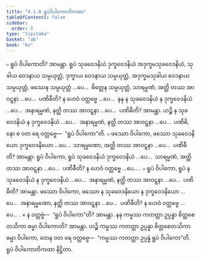 ```yaml
---
title: "4.1.8 ရူပံဝိပါကောတိကထာ"
tableOfContents: false
sidebar:
  order: 8
type: "tipitaka"
basket: "ab"
book: "kv"
---
```



<DynamicBreadcrumb />

<Division number="765" book="kv" e="ch" v="32" p="389">

<Paragraph number="2414" book="kv">
๐ ရူပံ ဝိပါကောတိ? အာမန္တာ. ရူပံ သုခဝေဒနိယံ ဒုက္ခဝေဒနိယံ အဒုက္ခမသုခဝေဒနိယံ, သုခါယ ဝေဒနာယ သမ္ပယုတ္တံ, ဒုက္ခာယ ဝေဒနာယ သမ္ပယုတ္တံ, အဒုက္ခမသုခါယ ဝေဒနာယ သမ္ပယုတ္တံ, ဖဿေန သမ္ပယုတ္တံ …ပေ…  စိတ္တေန သမ္ပယုတ္တံ, သာရမ္မဏံ, အတ္ထိ တဿ အာဝဋ္ဋနာ …ပေ…  ပဏိဓီတိ? န ဟေဝံ ဝတ္တဗ္ဗေ …ပေ…  နနု န သုခဝေဒနိယံ န ဒုက္ခဝေဒနိယံ …ပေ…  အနာရမ္မဏံ, နတ္ထိ တဿ အာဝဋ္ဋနာ …ပေ…  ပဏိဓီတိ? အာမန္တာ. ဟဉ္စိ န သုခဝေဒနိယံ န ဒုက္ခဝေဒနိယံ …ပေ…  အနာရမ္မဏံ, နတ္ထိ တဿ အာဝဋ္ဋနာ …ပေ…  ပဏိဓိ, နော စ ဝတ ရေ ဝတ္တဗ္ဗေ—  “ရူပံ ဝိပါကော”တိ.
</Paragraph>

</Division>
<Division number="766" book="kv" e="ch" v="32" p="389">

<Paragraph number="2415" book="kv">
๐ ဖဿော ဝိပါကော, ဖဿော သုခဝေဒနိယော ဒုက္ခဝေဒနိယော …ပေ…  သာရမ္မဏော, အတ္ထိ တဿ အာဝဋ္ဋနာ …ပေ…  ပဏိဓီတိ? အာမန္တာ. ရူပံ ဝိပါကော, ရူပံ သုခဝေဒနိယံ ဒုက္ခဝေဒနိယံ …ပေ…  သာရမ္မဏံ, အတ္ထိ တဿ အာဝဋ္ဋနာ …ပေ…  ပဏိဓီတိ? န ဟေဝံ ဝတ္တဗ္ဗေ …ပေ… .
</Paragraph>

<Paragraph number="2416" book="kv">
๐ ရူပံ ဝိပါကော, ရူပံ န သုခဝေဒနိယံ န ဒုက္ခဝေဒနိယံ …ပေ…  အနာရမ္မဏံ, နတ္ထိ တဿ အာဝဋ္ဋနာ …ပေ…  ပဏိဓီတိ? အာမန္တာ. ဖဿော ဝိပါကော, ဖဿော န သုခဝေဒနိယော န ဒုက္ခဝေဒနိယော …ပေ…  အနာရမ္မဏော, နတ္ထိ တဿ အာဝဋ္ဋနာ …ပေ…  ပဏိဓီတိ? န ဟေဝံ ဝတ္တဗ္ဗေ …ပေ… .
</Paragraph>

</Division>
<Division number="767" book="kv" e="ch" v="32" p="390">

<Paragraph number="2417" book="kv">
× န ဝတ္တဗ္ဗံ—  “ရူပံ ဝိပါကော”တိ? အာမန္တာ. နနု ကမ္မဿ ကတတ္တာ ဥပ္ပန္နာ စိတ္တစေတသိကာ ဓမ္မာ ဝိပါကောတိ? အာမန္တာ. ဟဉ္စိ ကမ္မဿ ကတတ္တာ ဥပ္ပန္နာ စိတ္တစေတသိကာ ဓမ္မာ ဝိပါကော, တေန ဝတ ရေ ဝတ္တဗ္ဗေ—  “ကမ္မဿ ကတတ္တာ ဥပ္ပန္နံ ရူပံ ဝိပါကော”တိ.

</Paragraph>
</Division>

<Paragraph number="2418" type="center" book="kv">
ရူပံ ဝိပါကောတိကထာ နိဋ္ဌိတာ.
</Paragraph>
